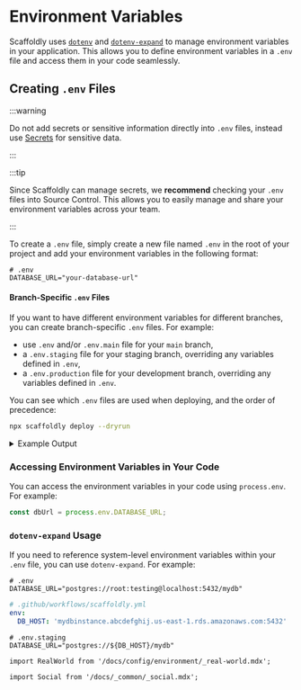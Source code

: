 # Environment Variables

Scaffoldly uses [`dotenv`](https://www.npmjs.com/package/dotenv) and [`dotenv-expand`](https://www.npmjs.com/package/dotenv-expand) to manage environment variables in your application. This allows you to define environment variables in a `.env` file and access them in your code seamlessly.

## Creating `.env` Files

:::warning

Do not add secrets or sensitive information directly into `.env` files, instead use [Secrets](/docs/config/secrets) for sensitive data.

:::

:::tip

Since Scaffoldly can manage secrets, we **recommend** checking your `.env` files into Source Control. This allows you to easily manage and share your environment variables across your team.

:::

To create a `.env` file, simply create a new file named `.env` in the root of your project and add your environment variables in the following format:

```env
# .env
DATABASE_URL="your-database-url"
```

#### Branch-Specific `.env` Files

If you want to have different environment variables for different branches, you can create branch-specific `.env` files. For example:

- use `.env` and/or `.env.main` file for your `main` branch,
- a `.env.staging` file for your staging branch, overriding any variables defined in `.env`,
- a `.env.production` file for your development branch, overriding any variables defined in `.env`.

You can see which `.env` files are used when deploying, and the order of precedence:

```bash
npx scaffoldly deploy --dryrun
```

<details>
  <summary>Example Output</summary>

Here's an example output of the deployment process:

```bash
🚀 Deployment Complete!
   ...
   📄 Env Files: .env.main, .env
   ...
```

</details>

### Accessing Environment Variables in Your Code

You can access the environment variables in your code using `process.env`. For example:

```javascript
const dbUrl = process.env.DATABASE_URL;
```

### `dotenv-expand` Usage

If you need to reference system-level environment variables within your `.env` file, you can use `dotenv-expand`. For example:

```env title=".env file"
# .env
DATABASE_URL="postgres://root:testing@localhost:5432/mydb"
```

```yaml title="GitHub Actions Override"
# .github/workflows/scaffoldly.yml
env:
  DB_HOST: 'mydbinstance.abcdefghij.us-east-1.rds.amazonaws.com:5432'
```

```env title=".env.staging file"
# .env.staging
DATABASE_URL="postgres://${DB_HOST}/mydb"
```

```mdx-code-block
import RealWorld from '/docs/config/environment/_real-world.mdx';
```

<RealWorld />

```mdx-code-block
import Social from '/docs/_common/_social.mdx';
```

<Social />
